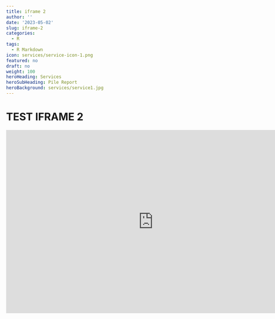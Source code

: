 ```yaml
---
title: iframe 2
author: ''
date: '2023-05-02'
slug: iframe-2
categories:
  - R
tags:
  - R Markdown
icon: services/service-icon-1.png
featured: no
draft: no
weight: 100
heroHeading: Services
heroSubHeading: Pile Report
heroBackground: services/service1.jpg
---
```




# TEST IFRAME 2


<iframe title="PILE REPORT" width="800" height="500" src="https://app.powerbi.com/view?r=eyJrIjoiYThhMDgxODYtZTkxZi00ZGZiLTlhMWYtNWRhZGE1YmNhMjEyIiwidCI6IjUzYjkyMTJhLTAyMDEtNGZlMS04OTVkLTg1NWRjMjE2MDJjYyIsImMiOjEwfQ%3D%3D&pageName=ReportSection258ca865fe6e889ae0ac" frameborder="0" allowFullScreen="true"></iframe>
